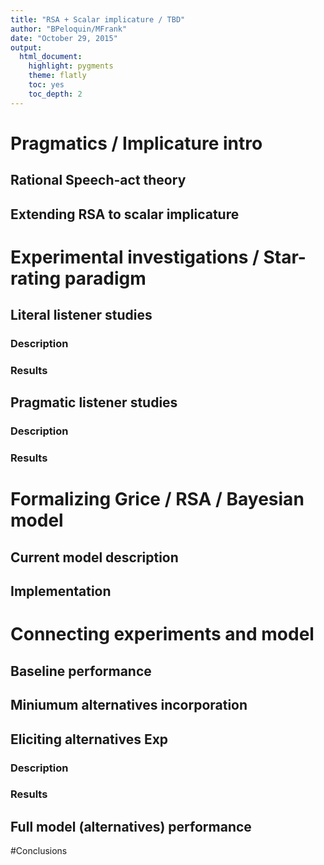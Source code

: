 ```yaml
---
title: "RSA + Scalar implicature / TBD"
author: "BPeloquin/MFrank"
date: "October 29, 2015"
output:
  html_document:
    highlight: pygments
    theme: flatly
    toc: yes
    toc_depth: 2
---
```


# Pragmatics / Implicature intro

## Rational Speech-act theory

## Extending RSA to scalar implicature

# Experimental investigations / Star-rating paradigm

## Literal listener studies

### Description

### Results

## Pragmatic listener studies

### Description

### Results

# Formalizing Grice / RSA / Bayesian model

## Current model description

## Implementation

# Connecting experiments and model

## Baseline performance

## Miniumum alternatives incorporation

## Eliciting alternatives Exp

### Description

### Results

## Full model (alternatives) performance

#Conclusions
